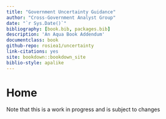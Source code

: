 ```yaml
--- 
title: "Government Uncertainty Guidance"
author: "Cross-Government Analyst Group"
date: "`r Sys.Date()`"
bibliography: [book.bib, packages.bib]
description: 'An Aqua Book Addendum'
documentclass: book
github-repo: rosiea1/uncertainty
link-citations: yes
site: bookdown::bookdown_site
biblio-style: apalike
---
```


# Home {-}

Note that this is a work in progress and is subject to changes

